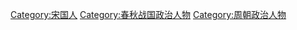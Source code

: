 [[Category:宋国人|Category:宋国人]]
[[Category:春秋战国政治人物|Category:春秋战国政治人物]]
[[Category:周朝政治人物|Category:周朝政治人物]]